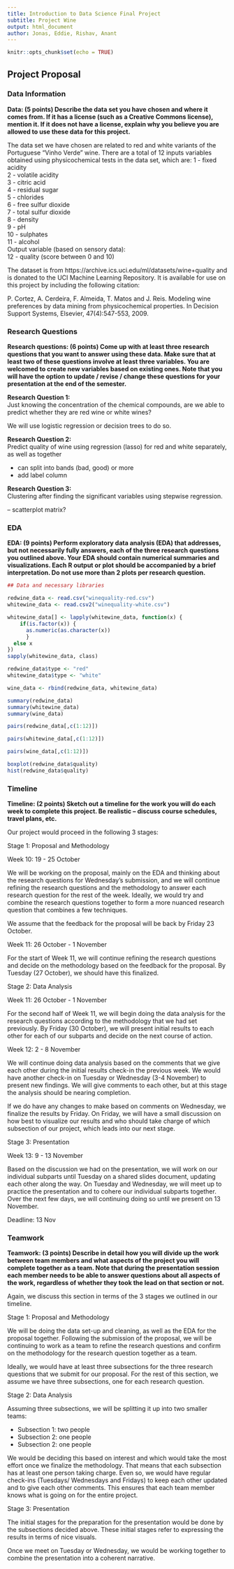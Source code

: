 ---
title: Introduction to Data Science Final Project 
subtitle: Project Wine
output: html_document
author: Jonas, Eddie, Rishav, Anant
---

```{r setup, include=FALSE}
knitr::opts_chunk$set(echo = TRUE)
```

## Project Proposal  

### Data Information
**Data: (5 points) Describe the data set you have chosen and where it comes from. If it has a license (such as a Creative Commons license), mention it. If it does not have a license, explain why you believe you are allowed to use these data for this project.**

The data set we have chosen are related to red and white variants of the Portuguese "Vinho Verde" wine. There are a total of 12 inputs variables obtained using physicochemical tests in the data set, which are: 
1 - fixed acidity  
2 - volatile acidity  
3 - citric acid  
4 - residual sugar  
5 - chlorides  
6 - free sulfur dioxide  
7 - total sulfur dioxide  
8 - density  
9 - pH  
10 - sulphates  
11 - alcohol  
Output variable (based on sensory data):  
12 - quality (score between 0 and 10)  

The dataset is from https://archive.ics.uci.edu/ml/datasets/wine+quality and is donated to the UCI Machine Learning Repository. It is available for use on this project by including the following citation:  

P. Cortez, A. Cerdeira, F. Almeida, T. Matos and J. Reis.
Modeling wine preferences by data mining from physicochemical properties. In Decision Support Systems, Elsevier, 47(4):547-553, 2009.

### Research Questions 

**Research questions: (6 points) Come up with at least three research questions that you want to answer using these data. Make sure that at least two of these questions involve at least three variables. You are welcomed to create new variables based on existing ones. Note that you will have the option to update / revise / change these questions for your presentation at the end of the semester.**

**Research Question 1:**  
Just knowing the concentration of the chemical compounds, are we able to predict whether they are red wine or white wines?

We will use logistic regression or decision trees to do so.

**Research Question 2:**  
Predict quality of wine using regression (lasso) for red and white separately, as well as together

- can split into bands (bad, good) or more 
- add label column 

**Research Question 3:**  
Clustering after finding the significant variables using stepwise regression.

-- scatterplot matrix? 


### EDA

**EDA: (9 points) Perform exploratory data analysis (EDA) that addresses, but not necessarily fully answers, each of the three research questions you outlined above. Your EDA should contain numerical summaries and visualizations. Each R output or plot should be accompanied by a brief interpretation. Do not use more than 2 plots per research question.**


```{r}
## Data and necessary libraries

redwine_data <- read.csv("winequality-red.csv")
whitewine_data <- read.csv2("winequality-white.csv")

whitewine_data[] <- lapply(whitewine_data, function(x) {
    if(is.factor(x)) {
      as.numeric(as.character(x))
      }
  else x
})
sapply(whitewine_data, class)

redwine_data$type <- "red"
whitewine_data$type <- "white"

wine_data <- rbind(redwine_data, whitewine_data)
```

```{r}

summary(redwine_data)
summary(whitewine_data)
summary(wine_data)

```

```{r}
pairs(redwine_data[,c(1:12)])
```

```{r}
pairs(whitewine_data[,c(1:12)])
```

```{r}
pairs(wine_data[,c(1:12)])

```


```{r}

boxplot(redwine_data$quality)
hist(redwine_data$quality)

```

### Timeline  
**Timeline: (2 points) Sketch out a timeline for the work you will do each week to complete this project. Be realistic – discuss course schedules, travel plans, etc.**

Our project would proceed in the following 3 stages:

Stage 1: Proposal and Methodology

Week 10: 19 - 25 October

We will be working on the proposal, mainly on the EDA and thinking about the research questions for Wednesday's submission, and we will continue refining the research questions and the methodology to answer each research question for the rest of the week. Ideally, we would try and combine the research questions together to form a more nuanced research question that combines a few techniques.

We assume that the feedback for the proposal will be back by Friday 23 October.

Week 11: 26 October - 1 November

For the start of Week 11, we will continue refining the research questions and decide on the methodology based on the feedback for the proposal. By Tuesday (27 October), we should have this finalized.

Stage 2: Data Analysis

Week 11: 26 October - 1 November

For the second half of Week 11, we will begin doing the data analysis for the research questions according to the methodology that we had set previously. By Friday (30 October), we will present initial results to each other for each of our subparts and decide on the next course of action.

Week 12: 2 - 8 November

We will continue doing data analysis based on the comments that we give each other during the initial results check-in the previous week. We would have another check-in on Tuesday or Wednesday (3-4 November) to present new findings. We will give comments to each other, but at this stage the analysis should be nearing completion. 

If we do have any changes to make based on comments on Wednesday, we finalize the results by Friday. On Friday, we will have a small discussion on how best to visualize our results and who should take charge of which subsection of our project, which leads into our next stage.

Stage 3: Presentation 

Week 13: 9 - 13 November

Based on the discussion we had on the presentation, we will work on our individual subparts until Tuesday on a shared slides document, updating each other along the way. On Tuesday and Wednesday, we will meet up to practice the presentation and to cohere our individual subparts together. Over the next few days, we will continuing doing so until we present on 13 November.

Deadline: 13 Nov

### Teamwork  
**Teamwork: (3 points) Describe in detail how you will divide up the work between team members and what aspects of the project you will complete together as a team. Note that during the presentation session each member needs to be able to answer questions about all aspects of the work, regardless of whether they took the lead on that section or not.**

Again, we discuss this section in terms of the 3 stages we outlined in our timeline.

Stage 1: Proposal and Methodology

We will be doing the data set-up and cleaning, as well as the EDA for the proposal together. Following the submission of the proposal, we will be continuing to work as a team to refine the research questions and confirm on the methodology for the research question together as a team. 

Ideally, we would have at least three subsections for the three research questions that we submit for our proposal. For the rest of this section, we assume we have three subsections, one for each research question.

Stage 2: Data Analysis

Assuming three subsections, we will be splitting it up into two smaller teams:

- Subsection 1: two people
- Subsection 2: one people
- Subsection 2: one people

We would be deciding this based on interest and which would take the most effort once we finalize the methodology. That means that each subsection has at least one person taking charge. Even so, we would have regular check-ins (Tuesdays/ Wednesdays and Fridays) to keep each other updated and to give each other comments. This ensures that each team member knows what is going on for the entire project.

Stage 3: Presentation 

The initial stages for the preparation for the presentation would be done by the subsections decided above. These initial stages refer to expressing the results in terms of nice visuals.

Once we meet on Tuesday or Wednesday, we would be working together to combine the presentation into a coherent narrative.





